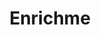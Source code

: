 ---
title: "Enrichme"
slug: "enrichme"
tags: ["Open-source", "AI", "LLMs"]
summary: "Open-source transaction enrichment engine"
 
time:
  created: "2024-11-10T14:11:11.816Z"
 
seo:
  title: "Enrichme"
  description: "Open-source transaction enrichment engine"

project:
  type: API
  status: NYA
---